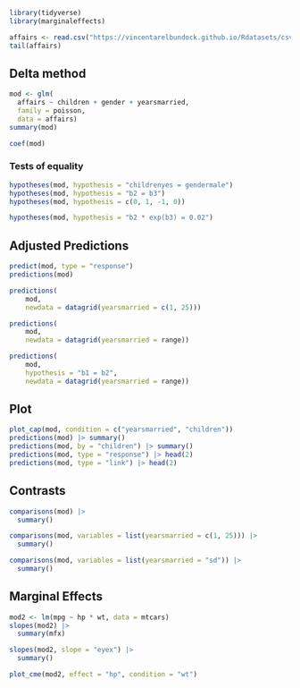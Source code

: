 ```r
library(tidyverse)
library(marginaleffects)
```
```r
affairs <- read.csv("https://vincentarelbundock.github.io/Rdatasets/csv/AER/Affairs.csv")
tail(affairs)
```

## Delta method
```r
mod <- glm(
  affairs ~ children + gender + yearsmarried,
  family = poisson,
  data = affairs)
summary(mod)
```
```r
coef(mod)
```
### Tests of equality

```r
hypotheses(mod, hypothesis = "childrenyes = gendermale")
hypotheses(mod, hypothesis = "b2 = b3")
hypotheses(mod, hypothesis = c(0, 1, -1, 0))
```

```r
hypotheses(mod, hypothesis = "b2 * exp(b3) = 0.02")
```

## Adjusted Predictions
```r
predict(mod, type = "response")
predictions(mod)
```

```r
predictions(
    mod,
    newdata = datagrid(yearsmarried = c(1, 25)))
```
```r
predictions(
    mod,
    newdata = datagrid(yearsmarried = range))
```
```r
predictions(
    mod,
    hypothesis = "b1 = b2",
    newdata = datagrid(yearsmarried = range))
```

## Plot
```r
plot_cap(mod, condition = c("yearsmarried", "children"))
predictions(mod) |> summary()
predictions(mod, by = "children") |> summary()
predictions(mod, type = "response") |> head(2)
predictions(mod, type = "link") |> head(2)
```
## Contrasts
```r
comparisons(mod) |> 
  summary()
```
```r
comparisons(mod, variables = list(yearsmarried = c(1, 25))) |> 
  summary()
```
```r
comparisons(mod, variables = list(yearsmarried = "sd")) |> 
  summary()
```
## Marginal Effects
```r
mod2 <- lm(mpg ~ hp * wt, data = mtcars)
slopes(mod2) |> 
  summary(mfx)
```

```r
slopes(mod2, slope = "eyex") |> 
  summary()
```
```r
plot_cme(mod2, effect = "hp", condition = "wt")
```

## 